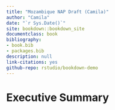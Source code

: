 --- 
title: "Mozambique NAP Draft (Camila)"
author: "Camila"
date: "`r Sys.Date()`"
site: bookdown::bookdown_site
documentclass: book
bibliography:
- book.bib
- packages.bib
description: null
link-citations: yes
github-repo: rstudio/bookdown-demo
---

# Executive Summary

